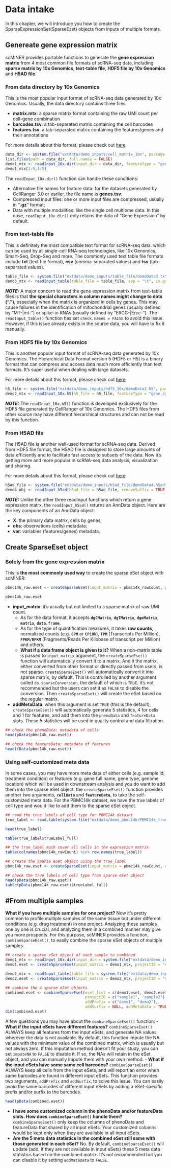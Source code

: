 # Data intake

In this chapter, we will introduce you how to create the SparseExpressionSet(SparseEset) objects from inputs of multiple formats.

## Genereate gene expression matrix

scMINER provides portable functions to generate the **gene expression matrix** from 4 most common file formats of scRNA-seq data, including **sparse matrix by 10x Genomics**, **text-table file**, **HDF5 file by 10x Genomics** and **H5AD file**.

### From data directory by 10x Genomics

This is the most popular input format of scRNA-seq data generated by 10x Genomics. Usually, the data directory contains three files:

- **matrix.mtx**: a sparse matrix format containing the raw UMI count per cell-gene combination
- **barcodes.tsv**: a tab-separated matrix containing the cell barcodes
- **features.tsv**: a tab-separated matrix containing the features/genes and their annotations

For more details about this format, please check out [here](https://www.10xgenomics.com/support/software/cell-ranger/latest/analysis/outputs/cr-outputs-mex-matrices).

```r
data_dir <- system.file("extdata/demo_inputs/cell_matrix_10x", package = "scMINER")
list.files(path = data_dir, full.names = FALSE)
demo1_mtx <- readInput_10x.dir(input_dir = data_dir, featureType = "gene_symbol", removeSuffix = TRUE, addPrefix = "demo1")
demo1_mtx[1:5,1:5]
```

The `readInput_10x.dir()` function can handle these conditions:

- Alternative file names for feature data: for the datasets generated by CellRanger 3.0 or earlier, the file name is **genes.tsv**;
- Compressed input files: one or more input files are compressed, usually in "**.gz**" format;
- Data with multiple modalities: like the single cell multiome data. In this case, `readInput_10x.dir()` only retains the data of "Gene Expression" by default.


### From text-table file

This is definitely the most compatible text format for scRNA-seq data. which can be used by all single-cell RNA-seq technologies, like 10x Genomics, Smart-Seq, Drop-Seq and more. The commonly used text table file formats include **txt** (text file format), **csv** (comma-separated values) and **tsv** (tab-separated values).

```r
table_file <- system.file("extdata/demo_inputs/table_file/demoData3.txt.gz", package = "scMINER")
demo3_mtx <- readInput_table(table_file = table_file, sep = "\t", is.geneBYcell = TRUE, removeSuffix = TRUE, addPrefix = "demo3") # set is.geneBYcell = FALSE to read features in columns and cell in in rows
```

***NOTE:*** A major concern to read the gene expression matrix from text-table files is that **the special characters in column names might change to dots (".")**, especially when the matrix is organized in cells by genes. This may cause failures in the identification of mitochondrial genes (usually defined by "MT-|mt-") or spike-in RNAs (usually defined by "ERCC-|Ercc-"). The `readInput_table()` function has set `check.names = FALSE` to avoid this issue. However, if this issue already exists in the source data, you will have to fix it manually.

### From HDF5 file by 10x Genomics

This is another popular input format of scRNA-seq data generated by 10x Genomics. The Hierarchical Data Format version 5 (HDF5 or H5) is a binary format that can compress and access data much more efficiently than text formats. It's super useful when dealing with large datasets.

For more details about this format, please check out [here](https://www.10xgenomics.com/support/software/cell-ranger/latest/analysis/outputs/cr-outputs-h5-matrices).

```r
h5_file <- system.file("extdata/demo_inputs/hdf5_10x/demoData2.h5", package = "scMINER")
demo2_mtx <- readInput_10x.h5(h5_file = h5_file, featureType = "gene_symbol", removeSuffix = TRUE, addPrefix = "demo2")
```

***NOTE:*** The `readInput_10x.h5()` function is developed exclusively for the HDF5 file generated by CellRanger of 10x Genomics. The HDF5 files from other source may have different hierarchical structures and can not be read by this function.


### From H5AD file

The H5AD file is another well-used format for scRNA-seq data. Derived from HDF5 file format, the H5AD file is designed to store large amounts of data efficiently and to facilitate fast access to subsets of the data. Now it's getting more and more popular in scRNA-seq data analysis, visualization and sharing.

For more details about this format, please check out [here](https://anndata.dynverse.org/).

```r
h5ad_file <- system.file("extdata/demo_inputs/h5ad_file/demoData4.h5ad", package = "scMINER")
demo4_obj <- readInput_h5ad(h5ad_file = h5ad_file, removeSuffix = TRUE, addPrefix = "demo4") # set is.geneBYcell = FALSE to read features in columns and cell in in rows
```

***NOTE:*** Unlike the other three readInput functions which return a gene expression matrx, the `readInput_h5ad()` returns an AnnData object. Here are the key components of an AnnData object:

- **X**: the primary data matrix, cells by genes;
- **obs**: observations (cells) metadata;
- **var**: variables (features/genes) metadata.

## Create SparseEset object

### Solely from the gene expression matrix

This is **the most commonly used way** to create the sparse eSet object with scMINER:
```r
pbmc14k_raw.eset <- createSparseEset(input_matrix = pbmc14k_rawCount, projectID = "PBMC14k", addMetaData = TRUE)

pbmc14k_raw.eset
```
- **input_matrix**: it's usually but not limited to a sparse matrix of raw UMI count.
  - As for the data format, it accepts **`dgCMatrix`**, **`dgTMatrix`**, **`dgeMatrix`**, **`matrix`**, **`data.frame`**.
  - As for the type of quantification measures, it takes **raw counts**, normalized counts (e.g. **`CPM`** or **`CP10k`**), **`TPM`** (Transcripts Per Million), **`FPKM/RPKM`** (Fragments/Reads Per Kilobase of transcript per Million) and others.
  - **What if a data frame object is given to it?** When a non-matrix table is passed to `input_matrix` argument, the `createSparseEset()` function will automatically convert it to a matrix. And it the matrix, either converted from other format or directly passed from users, is not sparse. `createSparseEset()` will automatically convert it into sparse matrix, by default. This is controlled by another argument called `do.sparseConversion`, the default of which is `TRUE`. It's not recommended but the users can set it as `FALSE` to disable the conversion. Then `createSparseEset()` will create the eSet based on the regular matrix.
- **addMetaData**: when this argument is set `TRUE` (this is the default), `createSparseEset()` will automatically generate 5 statistics, 4 for cells and 1 for features, and add them into the `phenoData` and `featureData` slots. These 5 statistics will be used in quality control and data filtration.

```r
## check the phenoData: metadata of cells
head(pData(pbmc14k_raw.eset))

## check the featureData: metadata of features
head(fData(pbmc14k_raw.eset))
```

### Using self-customized meta data

In some cases, you may have more meta data of either cells (e.g. sample id, treatment condition) or features (e.g. gene full name, gene type, genome location) which will be used in downstream analysis and you do want to add them into the sparse eSet object. the `createSparseEset()` function provides another two arguments, **`cellData`** and **`featureData`**, to take the self-customized meta data. For the PBMC14k dataset, we have the true labels of cell type and would like to add them to the sparse eSet object.

```r
## read the true labels of cell type for PBMC14k dataset
true_label <- read.table(system.file("extdata/demo_pbmc14k/PBMC14k_trueLabel.txt.gz", package = "scMINER"), header = T, row.names = 1, sep = "\t", quote = "", stringsAsFactors = FALSE)

head(true_label)

table(true_label$trueLabel_full)

## the true_label much cover all cells in the expression matrix
table(colnames(pbmc14k_rawCount) %in% row.names(true_label))

## create the sparse eSet object using the true_label
pbmc14k_raw.eset <- createSparseEset(input_matrix = pbmc14k_rawCount, cellData = true_label, featureData = NULL, projectID = "PBMC14k", addMetaData = TRUE)

## check the true labels of cell type from sparse eSet object
head(pData(pbmc14k_raw.eset))
table(pData(pbmc14k_raw.eset)$trueLabel_full)
```

## #From multiple samples

**What if you have multiple samples for one project?** Now it's pretty common to profile multiple samples of the same tissue but under different conditions (e.g. drug treatment) in one project. Analyzing these samples one by one is crucial, and analyzing them in a combined manner may give you more prospects. For this purpose, scMINER provides a function, `combineSparseEset()`, to easily combine the sparse eSet objects of multiple samples.

```r
## create a sparse eSet object of each sample to combined
demo1_mtx <- readInput_10x.dir(input_dir = system.file("extdata/demo_inputs/cell_matrix_10x", package = "scMINER"), featureType = "gene_symbol", removeSuffix = TRUE)
demo1.eset <- createSparseEset(input_matrix = demo1_mtx, projectID = "demo1", addMetaData = TRUE)

demo2_mtx <- readInput_table(table_file = system.file("extdata/demo_inputs/table_file/demoData3.txt.gz", package = "scMINER"), sep = "\t", is.geneBYcell = TRUE, removeSuffix = TRUE)
demo2.eset <- createSparseEset(input_matrix = demo2_mtx, projectID = "demo2", addMetaData = TRUE)
```

```r
## combine the 4 sparse eSet objects
combined.eset <- combineSparseEset(eset_list = c(demo1.eset, demo2.eset),
                                   projectID = c("sample1", "sample2"),
                                   addPrefix = c("demo1", "demo2"),
                                   addSurfix = NULL, addMetaData = TRUE, imputeNA = TRUE)
dim(combined.eset)
```

A few questions you may have about the `combineSparseEset()` function:
- **What if the input eSets have different features?** `combineSparseEset()` ALWAYS keep all features from the input eSets, and generate NA values wherever the data is not available. By default, this function impute the NA values with the minimum value of the combined matrix, which is usually but not always zero. If this imputation method doesn't fit your study, you can set `imputeNA` to `FALSE` to disable it. If so, the NAs will retain in the eSet object, and you can manually impute them with your own method.
- **What if the input eSets have some same cell barcodes?** `combineSparseEset()` ALWAYS keep all cells from the input eSets, and will report an error when same barcodes are found in different input eSets. This function provides two arguments, `addPrefix` and `addSurfix`, to solve this issue. You can easily avoid the same barcodes of different input eSets by adding a eSet-specific prefix and/or surfix to the barcodes.
```r
head(pData(combined.eset))
```

- **I have some customized column in the phenoData and/or featureData slots. How does `combineSparseEset()` handle them?** `combineSparseEset()` only keep the columns of phenoData and featureData that shared by all input eSets. Your customized columns would be kept only when they are available in all input eSets.
- **Are the 5 meta data statistics in the combined eSet still same with those generated in each eSet?** No. By default, `combineSparseEset()` will update (add, if they are not available in input eSets) these 5 meta data statistics based on the combined matrix. It's not recommended but you can disable it by setting `addMataData` to `FALSE`.


